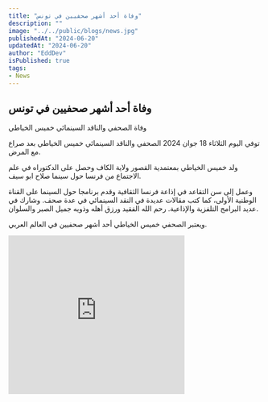 ```yaml
---
title: "وفاة أحد أشهر صحفيين في تونس"
description: ""
image: "../../public/blogs/news.jpg"
publishedAt: "2024-06-20"
updatedAt: "2024-06-20"
author: "EddDev"
isPublished: true
tags:
- News
---
```


## وفاة أحد أشهر صحفيين في تونس

وفاة الصحفي والناقد السينمائي خميس الخياطي

توفي اليوم الثلاثاء 18 جوان 2024 الصحفي والناقد السينمائي خميس الخياطي بعد صراع مع المرض.

ولد خميس الخياطي بمعتمدية القصور ولاية الكاف وحصل على الدكتوراه في علم الاجتماع من فرنسا حول سينما صلاح ابو سيف.

وعمل إلى سن التقاعد في إذاعة فرنسا الثقافية وقدم برنامجا حول السينما على القناة الوطنية الأولى، كما كتب مقالات عديدة في النقد السينمائي في عدة صحف. وشارك في عديد البرامج التلفزية والإذاعية. رحم الله الفقيد ورزق أهله وذويه جميل الصبر والسلوان. 

ويعتبر الصحفي خميس الخياطي أحد أشهر صحفيين في العالم العربي.

<iframe src="https://www.facebook.com/plugins/video.php?href=https://www.facebook.com/watch/?v=1235975544448959&show_text=0&width=560" width="350" height="315" style="border:none;overflow:hidden" scrolling="no" frameborder="0" allowTransparency="true" allow="encrypted-media" allowFullScreen="true"></iframe>